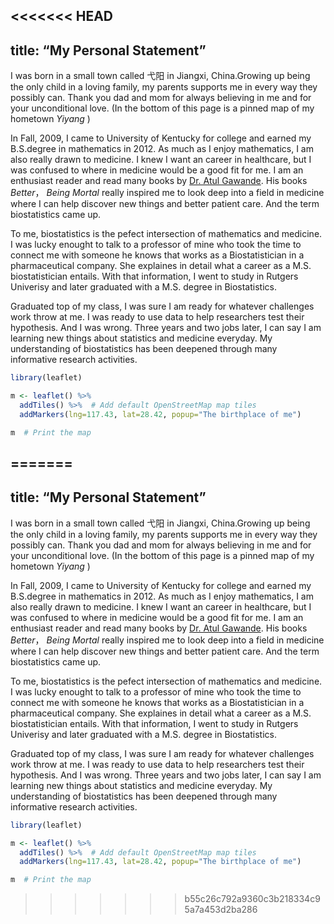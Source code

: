 <<<<<<< HEAD
---
title: "My Personal Statement"
---
<link rel="stylesheet" href="style.css" >

I was born in a small town called 弋阳 in Jiangxi, China.Growing up being the only child in a loving family, my parents supports me in every way they possibly can. Thank you dad and mom for always believing in me and for your unconditional love. (In the bottom of this page is a pinned map of my hometown *Yiyang* )

In Fall, 2009, I came to University of Kentucky for college and earned my B.S.degree in mathematics 
in 2012. As much as I enjoy mathematics, I am also really drawn to medicine. I knew I want an career in healthcare, but I was confused to where in medicine would be a good fit for me. I am an enthusiast reader and read many books by [Dr. Atul Gawande](http://atulgawande.com/). His books *Better*， *Being Mortal* really inspired me to look deep into a field in medicine where I can help discover new things and better patient care. And the term biostatistics came up.

To me, biostatistics is the pefect intersection of mathematics and medicine. I was lucky enought to talk to a professor of mine who took the time to connect me with someone he knows that works as a Biostatistician in a pharmaceutical company. She explaines in detail what a career as a M.S. biostatistician entails. With that information, I went to study in Rutgers Univerisy and later graduated with a M.S. degree in Biostatistics. 

Graduated top of my class, I was sure I am ready for whatever challenges work throw at me. I was ready to use data to help researchers test their hypothesis. And I was wrong. Three years and two jobs later, I can say I am learning new things about statistics and medicine everyday. My understanding of biostatistics has been deepened through many informative research activities. 

























```r

library(leaflet)

m <- leaflet() %>%
  addTiles() %>%  # Add default OpenStreetMap map tiles
  addMarkers(lng=117.43, lat=28.42, popup="The birthplace of me")

```

```r
m  # Print the map
```


=======
---
title: "My Personal Statement"
---
<link rel="stylesheet" href="style.css" >

I was born in a small town called 弋阳 in Jiangxi, China.Growing up being the only child in a loving family, my parents supports me in every way they possibly can. Thank you dad and mom for always believing in me and for your unconditional love. (In the bottom of this page is a pinned map of my hometown *Yiyang* )

In Fall, 2009, I came to University of Kentucky for college and earned my B.S.degree in mathematics 
in 2012. As much as I enjoy mathematics, I am also really drawn to medicine. I knew I want an career in healthcare, but I was confused to where in medicine would be a good fit for me. I am an enthusiast reader and read many books by [Dr. Atul Gawande](http://atulgawande.com/). His books *Better*， *Being Mortal* really inspired me to look deep into a field in medicine where I can help discover new things and better patient care. And the term biostatistics came up.

To me, biostatistics is the pefect intersection of mathematics and medicine. I was lucky enought to talk to a professor of mine who took the time to connect me with someone he knows that works as a Biostatistician in a pharmaceutical company. She explaines in detail what a career as a M.S. biostatistician entails. With that information, I went to study in Rutgers Univerisy and later graduated with a M.S. degree in Biostatistics. 

Graduated top of my class, I was sure I am ready for whatever challenges work throw at me. I was ready to use data to help researchers test their hypothesis. And I was wrong. Three years and two jobs later, I can say I am learning new things about statistics and medicine everyday. My understanding of biostatistics has been deepened through many informative research activities. 

























```r

library(leaflet)

m <- leaflet() %>%
  addTiles() %>%  # Add default OpenStreetMap map tiles
  addMarkers(lng=117.43, lat=28.42, popup="The birthplace of me")

```

```r
m  # Print the map
```


>>>>>>> b55c26c792a9360c3b218334c95a7a453d2ba286
